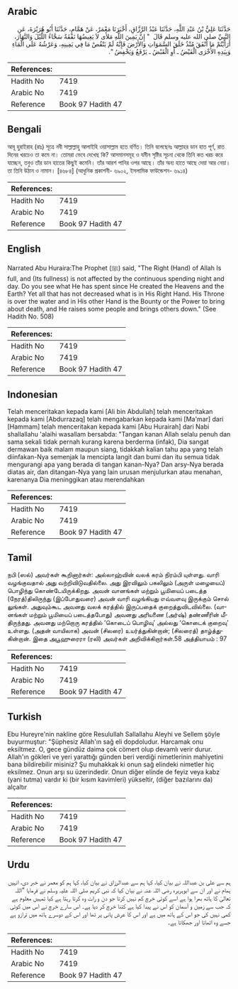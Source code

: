 ## Arabic


<div dir="rtl" lang="ar" style={{fontSize:'larger',backgroundColor:'#f8f9fa',padding:20}}>
حَدَّثَنَا عَلِيُّ بْنُ عَبْدِ اللَّهِ، حَدَّثَنَا عَبْدُ الرَّزَّاقِ، أَخْبَرَنَا مَعْمَرٌ، عَنْ هَمَّامٍ، حَدَّثَنَا أَبُو هُرَيْرَةَ، عَنِ النَّبِيِّ صلى الله عليه وسلم قَالَ ‏ "‏ إِنَّ يَمِينَ اللَّهِ مَلأَى لاَ يَغِيضُهَا نَفَقَةٌ سَحَّاءُ اللَّيْلَ وَالنَّهَارَ، أَرَأَيْتُمْ مَا أَنْفَقَ مُنْذُ خَلَقَ السَّمَوَاتِ وَالأَرْضَ فَإِنَّهُ لَمْ يَنْقُصْ مَا فِي يَمِينِهِ، وَعَرْشُهُ عَلَى الْمَاءِ وَبِيَدِهِ الأُخْرَى الْفَيْضُ ـ أَوِ الْقَبْضُ ـ يَرْفَعُ وَيَخْفِضُ ‏"‏‏.‏
</div>
<div style={{backgroundColor:'#f8f9fa',padding:20, marginBottom: 10}}><table> <thead> <tr> <th>References:</th> <th></th> </tr> </thead> <tbody><tr><td>Hadith No</td><td>7419</td></tr><tr><td>Arabic No</td><td>7419</td></tr><tr><td>Reference</td><td>Book 97 Hadith 47</td></tr></tbody></table></div>

## Bengali


<div dir="ltr" lang="bn" style={{fontSize:'larger',backgroundColor:'#f8f9fa',padding:20}}>
আবূ হুরাইরাহ (রাঃ) সূত্রে নবী সাল্লাল্লাহু আলাইহি ওয়াসাল্লাম হতে বর্ণিত। তিনি বলেছেনঃ আল্লাহর ডান হাত পূর্ণ, রাত দিনের খরচেও তা কমে না। তোমরা ভেবে দেখেছ কি? আসমানসমূহ ও যমীন সৃষ্টির সূচনা থেকে তিনি কত খরচ করে যাচ্ছেন, তবুও তাঁর ডান হাতের কিছুই কমেনি। তাঁর আরশ পানির ওপর আছে। তাঁর অন্য হাতে আছে দেয়া আর নেয়া। তা তিনি উঠান ও নামান। [৪৬৮৪] (আধুনিক প্রকাশনী- ৬৯০২, ইসলামিক ফাউন্ডেশন- ৬৯১৪)
</div>
<div style={{backgroundColor:'#f8f9fa',padding:20, marginBottom: 10}}><table> <thead> <tr> <th>References:</th> <th></th> </tr> </thead> <tbody><tr><td>Hadith No</td><td>7419</td></tr><tr><td>Arabic No</td><td>7419</td></tr><tr><td>Reference</td><td>Book 97 Hadith 47</td></tr></tbody></table></div>

## English


<div dir="ltr" lang="en" style={{fontSize:'larger',backgroundColor:'#f8f9fa',padding:20}}>
Narrated Abu Huraira:The Prophet (ﷺ) said, "The Right (Hand) of Allah Is full, and (Its fullness) is not affected by the continuous spending night and day. Do you see what He has spent since He created the Heavens and the Earth? Yet all that has not decreased what is in His Right Hand. His Throne is over the water and in His other Hand is the Bounty or the Power to bring about death, and He raises some people and brings others down." (See Hadith No. 508)
</div>
<div style={{backgroundColor:'#f8f9fa',padding:20, marginBottom: 10}}><table> <thead> <tr> <th>References:</th> <th></th> </tr> </thead> <tbody><tr><td>Hadith No</td><td>7419</td></tr><tr><td>Arabic No</td><td>7419</td></tr><tr><td>Reference</td><td>Book 97 Hadith 47</td></tr></tbody></table></div>

## Indonesian


<div dir="ltr" lang="id" style={{fontSize:'larger',backgroundColor:'#f8f9fa',padding:20}}>
Telah menceritakan kepada kami [Ali bin Abdullah] telah menceritakan kepada kami [Abdurrazaq] telah mengabarkan kepada kami [Ma'mar] dari [Hammam] telah menceritakan kepada kami [Abu Hurairah] dari Nabi shallallahu 'alaihi wasallam bersabda: "Tangan kanan Allah selalu penuh dan sama sekali tidak pernah kurang karena berderma (infak), Dia sangat dermawan baik malam maupun siang, tidakkah kalian tahu apa yang telah diinfakan-Nya semenjak Ia mencipta langit dan bumi dan itu semua tidak mengurangi apa yang berada di tangan kanan-Nya? Dan arsy-Nya berada diatas air, dan ditangan-Nya yang lain urusan menjulurkan atau menahan, karenanya Dia meninggikan atau merendahkan
</div>
<div style={{backgroundColor:'#f8f9fa',padding:20, marginBottom: 10}}><table> <thead> <tr> <th>References:</th> <th></th> </tr> </thead> <tbody><tr><td>Hadith No</td><td>7419</td></tr><tr><td>Arabic No</td><td>7419</td></tr><tr><td>Reference</td><td>Book 97 Hadith 47</td></tr></tbody></table></div>

## Tamil


<div dir="ltr" lang="ta" style={{fontSize:'larger',backgroundColor:'#f8f9fa',padding:20}}>
நபி (ஸல்) அவர்கள் கூறினார்கள்: அல்லாஹ்வின் வலக் கரம் நிரம்பி யுள்ளது. வாரி வழங்குவதால் அது வற்றிவிடுவதில்லை. அது இரவிலும் பகலிலும் (அருள் மழையைப்) பொழிந்து கொண்டேயிருக்கிறது. அவன் வானங்கள் மற்றும் பூமியைப் படைத்த (நேரத்)திலிருந்து (இப்போதுவரை) அவன் வாரி வழங்கியது எவ்வளவு இருக்கும் சொல் லுங்கள். அதுவும்கூட அவனது வலக் கரத்தில் இருப்பதைக் குறைத்துவிடவில்லை. (வானங்கள் மற்றும் பூமியைப் படைத்தபோது) அவனது அரியணை (அர்ஷ்) தண்ணீரின் மீதிருந்தது. அவனது மற்றொரு கரத்தில் ‘கொடைப் பொழிவு’ அல்லது ‘கொடைக் குறைவு’ உள்ளது. (அதன் வாயிலாக) அவன் (சிலரை) உயர்த்துகின்றான்; (சிலரைத்) தாழ்த்துகின்றான். இதை அபூஹுரைரா (ரலி) அவர்கள் அறிவிக்கிறார்கள்.58 அத்தியாயம் : 97
</div>
<div style={{backgroundColor:'#f8f9fa',padding:20, marginBottom: 10}}><table> <thead> <tr> <th>References:</th> <th></th> </tr> </thead> <tbody><tr><td>Hadith No</td><td>7419</td></tr><tr><td>Arabic No</td><td>7419</td></tr><tr><td>Reference</td><td>Book 97 Hadith 47</td></tr></tbody></table></div>

## Turkish


<div dir="ltr" lang="tr" style={{fontSize:'larger',backgroundColor:'#f8f9fa',padding:20}}>
Ebu Hureyre'nin nakline göre Resulullah Sallallahu Aleyhi ve Sellem şöyle buyurmuştur: "Şüphesiz Allah'ın sağ eli dopdoludur. Harcamak onu eksiltmez. O, gece gündüz daima çok cömert olup devamlı verir durur. Allah'ın gökleri ve yeri yarattığı günden beri verdiği nimetlerinin mahiyetini bana bildirebilir misiniz? Şu muhakkak ki onun sağ elindeki nimetler hiç eksilmez. Onun arşı su üzerindedir. Onun diğer elinde de feyiz veya kabz (yani tutma) vardır ki (bir kısım kavimleri) yükseltir, (diğer bazılarını da) alçaltır
</div>
<div style={{backgroundColor:'#f8f9fa',padding:20, marginBottom: 10}}><table> <thead> <tr> <th>References:</th> <th></th> </tr> </thead> <tbody><tr><td>Hadith No</td><td>7419</td></tr><tr><td>Arabic No</td><td>7419</td></tr><tr><td>Reference</td><td>Book 97 Hadith 47</td></tr></tbody></table></div>

## Urdu


<div dir="rtl" lang="ur" style={{fontSize:'larger',backgroundColor:'#f8f9fa',padding:20}}>
ہم سے علی بن عبداللہ نے بیان کیا، کہا ہم سے عبدالرزاق نے بیان کیا، کہا ہم کو معمر نے خبر دی، انہیں ہمام نے اور ان سے ابوہریرہ رضی اللہ عنہ نے بیان کیا کہ نبی کریم صلی اللہ علیہ وسلم نے فرمایا ”اللہ تعالیٰ کا ہاتھ بھرا ہوا ہے اسے کوئی خرچ کم نہیں کرتا جو دن و رات وہ کرتا رہتا ہے کیا تمہیں معلوم ہے کہ جب سے زمین و آسمان کو اس نے پیدا کیا ہے کتنا خرچ کر دیا ہے۔ اس سارے خرچ نے اس میں کوئی کمی نہیں کی جو اس کے ہاتھ میں ہے اور اس کا عرش پانی پر تھا اور اس کے دوسرے ہاتھ میں ترازو ہے جسے وہ اٹھاتا اور جھکاتا ہے۔
</div>
<div style={{backgroundColor:'#f8f9fa',padding:20, marginBottom: 10}}><table> <thead> <tr> <th>References:</th> <th></th> </tr> </thead> <tbody><tr><td>Hadith No</td><td>7419</td></tr><tr><td>Arabic No</td><td>7419</td></tr><tr><td>Reference</td><td>Book 97 Hadith 47</td></tr></tbody></table></div>